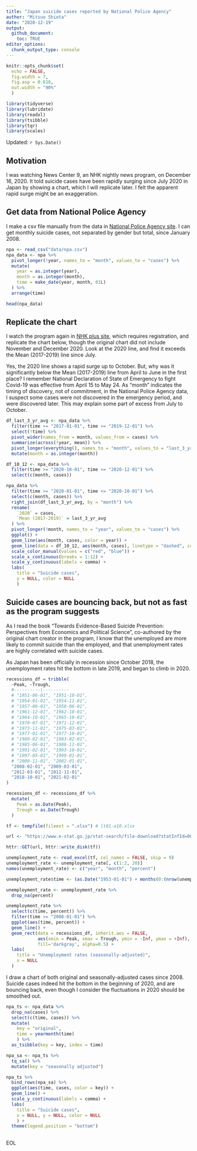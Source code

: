 ```yaml
---
title: "Japan suicide cases reported by National Police Agency"
author: "Mitsuo Shiota"
date: "2020-12-19"
output: 
  github_document:
    toc: TRUE
editor_options: 
  chunk_output_type: console
---
```


```r
knitr::opts_chunk$set(
  echo = FALSE,
  fig.width = 7,
  fig.asp = 0.618,
  out.width = "90%"
  )

library(tidyverse)
library(lubridate)
library(readxl)
library(tsibble)
library(tqr)
library(scales)
```

Updated: `r Sys.Date()`

## Motivation

I was watching News Center 9, an NHK nightly news program, on December 16, 2020. It told suicide cases have been rapidly surging since July 2020 in Japan by showing a chart, which I will replicate later. I felt the apparent rapid surge might be an exaggeration. 

## Get data from National Police Agency

I make a csv file manually from the data in [National Police Agency site](https://www.npa.go.jp/publications/statistics/safetylife/jisatsu.html). I can get monthly suicide cases, not separated by gender but total, since January 2008. 

```r
npa <- read_csv("data/npa.csv")
npa_data <- npa %>% 
  pivot_longer(!year, names_to = "month", values_to = "cases") %>% 
  mutate(
    year = as.integer(year),
    month = as.integer(month),
    time = make_date(year, month, 01L)
  ) %>% 
  arrange(time)

head(npa_data)
```

## Replicate the chart

I watch the program again in [NHK plus site](https://plus.nhk.jp/), which requires registration, and replicate the chart below, though the original chart did not include November and December 2020. Look at the 2020 line, and find it exceeds the Mean (2017-2019) line since July.

Yes, the 2020 line shows a rapid surge up to October. But, why was it significantly below the Mean (2017-2019) line from April to June in the first place? I remember National Declaration of State of Emergency to fight Covid-19 was effective from April 15 to May 24. As "month" indicates the timing of discovery, not of commitment, in the National Police Agency data, I suspect some cases were not discovered in the emergency period, and were discovered later. This may explain some part of excess from July to October.

```r
df_last_3_yr_avg <- npa_data %>% 
  filter(time >= "2017-01-01", time <= "2019-12-01") %>% 
  select(!time) %>% 
  pivot_wider(names_from = month, values_from = cases) %>% 
  summarize(across(!year, mean)) %>% 
  pivot_longer(everything(), names_to = "month", values_to = "last_3_yr_avg") %>% 
  mutate(month = as.integer(month))

df_10_12 <- npa_data %>% 
  filter(time >= "2020-10-01", time <= "2020-12-01") %>% 
  select(c(month, cases))

npa_data %>% 
  filter(time >= "2020-01-01", time <= "2020-10-01") %>% 
  select(c(month, cases)) %>% 
  right_join(df_last_3_yr_avg, by = "month") %>% 
  rename(
    `2020` = cases,
    `Mean (2017-2019)` = last_3_yr_avg
  ) %>% 
  pivot_longer(!month, names_to = "year", values_to = "cases") %>% 
  ggplot() +
  geom_line(aes(month, cases, color = year)) +
  geom_line(data = df_10_12, aes(month, cases), linetype = "dashed", color = "red") +
  scale_color_manual(values = c("red", "blue")) +
  scale_x_continuous(breaks = 1:12) +
  scale_y_continuous(labels = comma) +
  labs(
    title = "Suicide cases",
    y = NULL, color = NULL
    )
```

## Suicide cases are bouncing back, but not as fast as the program suggests

As I read the book "Towards Evidence-Based Suicide Prevention: Perspectives from Economics and Political Science", co-authored by the original chart creator in the program, I know that the unemployed are more likely to commit suicide than the employed, and that unemployment rates are highly correlated with suicide cases.

As Japan has been officially in recession since October 2018, the unemployment rates hit the bottom in late 2019, and began to climb in 2020.

```r
recessions_df = tribble(
  ~Peak, ~Trough,
  #----------|----------
  # "1951-06-01", "1951-10-01",
  # "1954-01-01", "1954-11-01",
  # "1957-06-01", "1958-06-01",
  # "1961-12-01", "1962-10-01",
  # "1964-10-01", "1965-10-01",
  # "1970-07-01", "1971-12-01",
  # "1973-11-01", "1975-03-01",
  # "1977-01-01", "1977-10-01",
  # "1980-02-01", "1983-02-01",
  # "1985-06-01", "1986-11-01",
  # "1991-02-01", "1993-10-01",
  # "1997-05-01", "1999-01-01",
  # "2000-11-01", "2002-01-01",
  "2008-02-01", "2009-03-01",
  "2012-03-01", "2012-11-01",
  "2018-10-01", "2021-02-01"
)

recessions_df <- recessions_df %>% 
  mutate(
    Peak = as.Date(Peak),
    Trough = as.Date(Trough)
  )

```


```r
tf <- tempfile(fileext = ".xlsx") # lt01-a10.xlsx

url <- "https://www.e-stat.go.jp/stat-search/file-download?statInfId=000031831358&fileKind=0"

httr::GET(url, httr::write_disk(tf))

unemployment_rate <- read_excel(tf, col_names = FALSE, skip = 9)
unemployment_rate <- unemployment_rate[, c(1:2, 20)]
names(unemployment_rate) <- c("year", "month", "percent")

unemployment_rate$time <- (as.Date("1953-01-01") + months(0:(nrow(unemployment_rate) - 1)))

unemployment_rate <- unemployment_rate %>% 
  drop_na(percent)

unemployment_rate %>% 
  select(c(time, percent)) %>% 
  filter(time >= "2008-01-01") %>% 
  ggplot(aes(time, percent)) +
  geom_line() +
  geom_rect(data = recessions_df, inherit.aes = FALSE,
            aes(xmin = Peak, xmax = Trough, ymin = -Inf, ymax = +Inf),
            fill='darkgray', alpha=0.5) +
  labs(
    title = "Unemployment rates (seasonally-adjusted)",
    x = NULL
  )

```


I draw a chart of both original and seasonally-adjusted cases since 2008. Suicide cases indeed hit the bottom in the beginning of 2020, and are bouncing back, even though I consider the fluctuations in 2020 should be smoothed out.

```r
npa_ts <- npa_data %>% 
  drop_na(cases) %>% 
  select(c(time, cases)) %>% 
  mutate(
    key = "original",
    time = yearmonth(time)
    ) %>% 
  as_tsibble(key = key, index = time)

npa_sa <- npa_ts %>% 
  tq_sa() %>% 
  mutate(key = "seasonally adjusted")

npa_ts %>% 
  bind_rows(npa_sa) %>% 
  ggplot(aes(time, cases, color = key)) +
  geom_line() +
  scale_y_continuous(labels = comma) +
  labs(
    title = "Suicide cases",
    x = NULL, y = NULL, color = NULL
    ) +
  theme(legend.position = "bottom")
  
```

EOL
